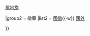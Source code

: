 {{Navbox
|name  = 国旗及国徽
|title = [[國旗]]及[[國徽]]
|liststyle = line-height:1.4em;

|group1 = 旗幟
|list1  = {{nowrap begin}} [[國旗列表|國旗]]{{·w}} [[属地旗帜列表|属地旗]] {{nowrap end}}

|group2 = 徽章
|list2  = {{nowrap begin}} [[國徽列表|國徽]]{{·w}} [[各國海外地區徽章列表|國外]]{{nowrap end}}

}}<noinclude>
</noinclude>